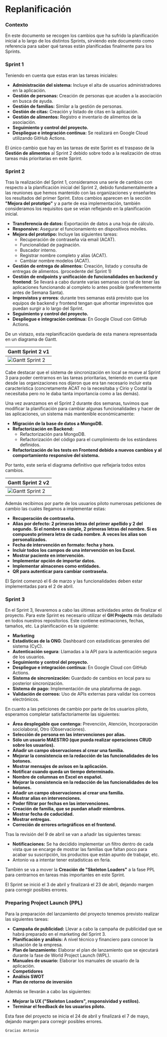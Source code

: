 # Replanificación

### Contexto

En este documento se recogen los cambios que ha sufrido la planificación inicial a lo largo de los distintos Sprints, 
sirviendo este documento como referencia para saber qué tareas están planificadas finalmente para los Sprints.

### Sprint 1

Teniendo en cuenta que estas eran las tareas iniciales:

- **Administración del sistema:** Incluye el alta de usuarios administradores en la aplicación.
- **Gestión de personas:** Creación de personas que acuden a la asociación en busca de ayuda.
- **Gestión de familias:** Similar a la gestión de personas.
- **Gestión de citas:** Creación y listado de citas en la aplicación.
- **Gestión de alimentos:** Registro e inventario de alimentos de la asociación.
- **Seguimiento y control del proyecto.**
- **Despliegue e integración continua:** Se realizará en Google Cloud utilizando GitHub Actions.

El único cambio que hay en las tareas de este Sprint es el traspaso de la **Gestión de alimentos** al Sprint 2 debido sobre todo a la realización de otras tareas más prioritarias en este Sprint.

### Sprint 2

Tras la realización del Sprint 1, consideramos una serie de cambios con respecto a la planificación inicial del Sprint 2, debido fundamentalmente a las reuniones que hemos mantenido con las organizaciones y enseñarles los resultados del primer Sprint.
Estos cambios aparecen en la sección **"Mejora del prototipo"** y a parte de esa implementación, también consideramos los requisitos que se veían reflejando en la planificación inicial.

- **Transferencia de datos:** Exportación de datos a una hoja de cálculo.
- **Responsive:** Asegurar el funcionamiento en dispositivos móviles.
- **Mejora del prototipo:** Incluye las siguientes tareas:
  * Recuperación de contraseña vía email (ACAT).
  * Funcionalidad de paginación.
  * Buscador interno.
  * Registrar nombre completo y alias (ACAT).
  * Cambiar nombre modelos (ACAT).
- **Gestión de entrega de alimentos:** Creación, listado y consulta de entregas de alimentos. (procedente del Sprint 1)
- **Gestión de endpoints y unificación de funcionalidades en backend y frontend**: Se llevará a cabo durante varias semanas con tal de tener las aplicaciones funcionando al completo lo antes posible (preferentemente antes de Semana Santa). 
- **Imprevistos y errores**: durante tres semanas está previsto que los equipos de backend y frontend tengan que afrontar imprevistos que puedan surgir a lo largo del Sprint.
- **Seguimiento y control del proyecto.**
- **Despliegue e integración continua:** En Google Cloud con GitHub Actions.

De un vistazo, esta replanificación quedaría de esta manera representada en un diagrama de Gantt.

| Gantt Sprint 2 v1                                                        |
| --------------------------------------------------------------------------------- |
| ![Gantt Sprint 2](/img/planification/gantt.png) |

Cabe destacar que el sistema de sincronización en local se mueve al Sprint 3 para poder centrarnos en las tareas prioritarias, teniendo en cuenta que desde las organizaciones nos dijeron que era tan necesario incluir esta característica
 (concretamente ACAT no la necesitaba y Cirio y Costal la necesitaba pero no le daba tanta importancia como a las demás).

Una vez avanzamos en el Sprint 2 durante dos semanas, tuvimos que modificar la planificación para cambiar algunas funcionalidades y hacer de las aplicaciones, un sistema más mantenible económicamente:

- **Migración de la base de datos a MongoDB.**
- **Refactorización en Backend:**
  * Refactorización para MongoDB.
  * Refactorización del código para el cumplimiento de los estándares definidos.
- **Refactorización de los tests en Frontend debido a nuevos cambios y al comportamiento responsive del sistema.**

Por tanto, este sería el diagrama definitivo que reflejaría todos estos cambios.

| Gantt Sprint 2 v2                                                        |
| --------------------------------------------------------------------------------- |
| ![Gantt Sprint 2](/img/planification/plan-2.png) |

Además recibimos por parte de los usuarios piloto numerosas peticiones de cambio las cuales llegamos a implementar estas:

- **Recuperación de contraseña.**
- **Alias por defecto: 2 primeras letras del primer apellido y 2 del segundo. Si el nombre es simple, 2 primeras letras del nombre. Si es compuesto primera letra de cada nombre. A veces los alias son personalizados.**
- **Fecha de intervención en formato: fecha y hora.**
- **Incluir todos los campos de una intervención en los Excel.**
- **Mostrar paciente en intervención.**
- **Implementar opción de importar datos.**
- **Implementar almacenes como entidades.**
- **QR para autenticar para cambiar contraseña.**

El Sprint comenzó el 6 de marzo y las funcionalidades deben estar implementadas para el 2 de abril.

### Sprint 3

En el Sprint 3, llevaremos a cabo las últimas actividades antes de finalizar el proyecto. Para este Sprint es necesario utilizar el **GH Projects** más detallado en todos nuestros repositorios. Este contiene estimaciones, fechas, tamaños, etc. 
La planificación es la siguiente:

- **Marketing**
- **Estadísticas de la ONG**: Dashboard con estadísticas generales del sistema (CyC).
- **Autenticación segura**: Llamadas a la API para la autenticación segura de los usuarios.
- **Seguimiento y control del proyecto.**
- **Despliegue e integración continua:** En Google Cloud con GitHub Actions.
- **Sistema de sincronización:** Guardado de cambios en local para su posterior sincronización.
- **Sistema de pago:** Implementación de una plataforma de pago.
- **Validación de correos:** Uso de APIs externas para validar los correos electrónicos.

En cuanto a las peticiones de cambio por parte de los usuarios piloto, esperamos completar satisfactoriamente las siguientes:

- **Área desplegable que contenga:** Prevención, Atención, Incorporación sociolaboral, Otro (Observaciones).
- **Selección de persona en las intervenciones por alias.**
- **Sólo un usuario MAESTRO (que pueda realizar operaciones CRUD sobre los usuarios).**
- **Añadir un campo observaciones al crear una familia.**
- **Mejorar la consistencia en la redacción de las funcionalidades de los botones.**
- **Mostrar mensajes de avisos en la aplicación.**
- **Notificar cuando queda un tiempo determinado.**
- **Nombre de columnas en Excel en español.**
- **Mejorar la consistencia en la redacción de las funcionalidades de los botones.**
- **Añadir un campo observaciones al crear una familia.**
- **Mostrar alias en intervenciones.**
- **Poder filtrar por fechas en las intervenciones.**
- **Creación de familia, que se puedan añadir miembros.**
- **Mostrar fecha de caducidad.**
- **Mostrar entregas.**
- **Correción de errores ortográficos en el frontend.**

Tras la revisión del 9 de abril se van a añadir las siguientes tareas:
- **Notificaciones:** Se ha decidido implementar un filtro dentro de cada vista que se encarge de mostrar las familias que faltan poco para acabar su suscripción, los productos que están apunto de trabajar, etc.
- Antonio va a intentar tener estadísticas en feria.

También se va a mover la **Creación de "Skeleton Loaders"** a la fase PPL para centrarnos en tareas más importantes en este Sprint.

El Sprint se inició el 3 de abril y finalizará el 23 de abril, dejando margen para corregir posibles errores.

### Preparing Project Launch (PPL)

Para la preparación del lanzamiento del proyecto tenemos previsto realizar las siguientes tareas:

- **Campaña de publicidad:** Llevar a cabo la campaña de publicidad que se habrá preparado en el marketing del Sprint 3.
- **Planificación y análisis:** A nivel técnico y financiero para conocer la situación de la empresa.
- **Plan de lanzamiento:** Elaborar el plan de lanzamiento que se ejecutará durante la fase de World Project Launch (WPL).
- **Manuales de usuario:** Elaborar los manuales de usuario de la aplicación.
- **Competidores**
- **Análisis SWOT**
- **Plan de retorno de inversión**

Además se llevarán a cabo las siguientes:

- **Mejorar la UX ("Skeleton Loaders", responsividad y estilos).**
- **Terminar el feedback de los usuarios piloto.**

Esta fase del proyecto se inicia el 24 de abril y finalizará el 7 de mayo, dejando margen para corregir posibles errores.

`Gracias Antonio`